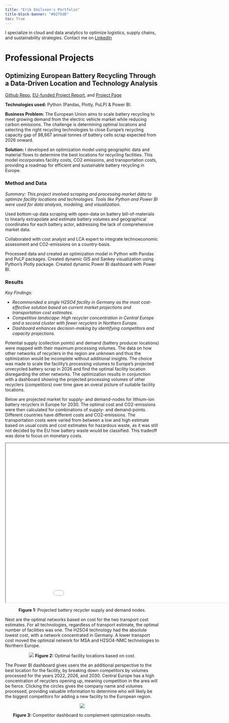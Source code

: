 ```yaml
---
title: "Erik Emilsson's Portfolio"
title-block-banner: "#0275d8"
toc: True
---
```


I specialize in cloud and data analytics to optimize logistics, supply chains, and sustainability strategies. Contact me on [LinkedIn](www.linkedin.com/in/erikemilsson)

# Professional Projects

## Optimizing European Battery Recycling Through a Data-Driven Location and Technology Analysis

[Github Repo](https://github.com/erikemilsson/ELiMINATE_EU_MFA), [EU-funded Project Report](https://ivl.diva-portal.org/smash/get/diva2:1822105/FULLTEXT01.pdf), and [Project Page](https://www.era-learn.eu/network-information/networks/era-min-2/era-min-joint-call-2019/end-of-life-li-ion-battery-management-integration-and-technology-evaluation)

**Technologies used:** Python (Pandas, Plotly, PuLP) & Power BI.

**Business Problem:** The European Union aims to scale battery recycling to meet growing demand from the electric vehicle market while reducing carbon emissions. The challenge is determining optimal locations and selecting the right recycling technologies to close Europe's recycling capacity gap of 98,667 annual tonnes of battery cells scrap expected from 2026 onward.

**Solution:** I developed an optimization model using geographic data and material flows to determine the best locations for recycling facilities. This model incorporates facility costs, CO2 emissions, and transportation costs, providing a roadmap for efficient and sustainable battery recycling in Europe.

### Method and Data

*Summary: This project involved scraping and processing market data to optimize facility locations and technologies. Tools like Python and Power BI were used for data analysis, modeling, and visualization.*

Used bottom-up data scraping with open-data on battery bill-of-materials to linearly extrapolate and estimate battery volumes and geographical coordinates for each battery actor, addressing the lack of comprehensive market data. 

Collaborated with cost analyst and LCA expert to integrate technoeconomic assessment and CO2-emissions on a country-basis. 

Processed data and created an optimization model in Python with Pandas and PuLP packages. Created dynamic GIS and Sankey visualization using Python's Plotly package. Created dynamic Power BI dashboard with Power BI.

### Results

*Key Findings:*

- *Recommended a single H2SO4 facility in Germany as the most cost-effective solution based on current market projections and transportation cost estimates.*
- *Competitive landscape: High recycler concentration in Central Europe and a second cluster with fewer recyclers in Northern Europe.*
- *Dashboard enhances decision-making by identifying competitors and capacity projections.*

Potential supply (collection points) and demand (battery producer locations) were mapped with their maximum processing volumes. The data on how other networks of recyclers in the region are unknown and thus the optimization would be incomplete without additional insights. The choice was made to scale the facility's processing volumes to Europe's projected unrecycled battery scrap in 2026 and find the optimal facility location disregarding the other networks. The optimization results in conjunction with a dashboard showing the projected processing volumes of other recyclers (competitors) over time gave an overal picture of suitable facility locations.

Below are projected market for supply- and demand-nodes for lithium-ion battery recyclers in Europe for 2030. The optimal cost and CO2-emissions were then calculated for combinations of supply- and demand-points. Different countries have different costs and CO2-emissions. The transportation costs were varied from between a low and high estimate based on usual costs and cost estimates for hazardous waste, as it was still not decided by the EU how battery waste would be classified. This tradeoff was done to focus on monetary costs.

::: {style="text-align: center;"}

<iframe src="./projects/Eliminate/Supply_and_Demand_Year_2030.html" width="1000px" height="520px" class="framed-iframe"></iframe>
**Figure 1:** Projected battery recycler supply and demand nodes.

:::

Next are the optimal networks based on cost for the two transport cost estimates. For all technologies, regardless of transport estimate, the optimal number of facilities was one. The H2SO4 technology had the absolute lowest cost, with a network concentrated in Germany. A lower transport cost moved the optimzal network for MSA and H2SO4-NMC technologies to Northern Europe.

::: {style="text-align: center;"}

![](./projects/Eliminate/results_cost.png)
**Figure 2:** Optimal facility locations based on cost.

:::

The Power BI dashboard gives users the an additional perspective to the best location for the facility, by breaking down competitors by volumes processed for the years 2022, 2026, and 2030. Central Europe has a high concentration of recyclers opening up, meaning competition in the area will be fierce. Clicking the circles gives the company name and volumes processed, providing valuable information to determine who will likely be the biggest competitors for adding a new facility to the European region.

::: {style="text-align: center;"}

![](./projects/Eliminate/eliminate_pbi.png)

**Figure 3:** Competitor dashboard to complement optimization results.

:::